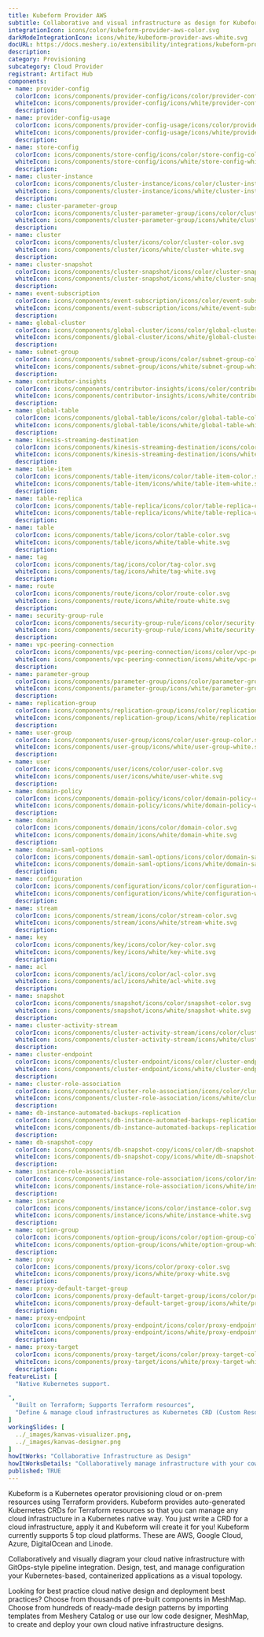 ---
title: Kubeform Provider AWS
subtitle: Collaborative and visual infrastructure as design for Kubeform Provider AWS
integrationIcon: icons/color/kubeform-provider-aws-color.svg
darkModeIntegrationIcon: icons/white/kubeform-provider-aws-white.svg
docURL: https://docs.meshery.io/extensibility/integrations/kubeform-provider-aws
description: 
category: Provisioning
subcategory: Cloud Provider
registrant: Artifact Hub
components: 
- name: provider-config
  colorIcon: icons/components/provider-config/icons/color/provider-config-color.svg
  whiteIcon: icons/components/provider-config/icons/white/provider-config-white.svg
  description: 
- name: provider-config-usage
  colorIcon: icons/components/provider-config-usage/icons/color/provider-config-usage-color.svg
  whiteIcon: icons/components/provider-config-usage/icons/white/provider-config-usage-white.svg
  description: 
- name: store-config
  colorIcon: icons/components/store-config/icons/color/store-config-color.svg
  whiteIcon: icons/components/store-config/icons/white/store-config-white.svg
  description: 
- name: cluster-instance
  colorIcon: icons/components/cluster-instance/icons/color/cluster-instance-color.svg
  whiteIcon: icons/components/cluster-instance/icons/white/cluster-instance-white.svg
  description: 
- name: cluster-parameter-group
  colorIcon: icons/components/cluster-parameter-group/icons/color/cluster-parameter-group-color.svg
  whiteIcon: icons/components/cluster-parameter-group/icons/white/cluster-parameter-group-white.svg
  description: 
- name: cluster
  colorIcon: icons/components/cluster/icons/color/cluster-color.svg
  whiteIcon: icons/components/cluster/icons/white/cluster-white.svg
  description: 
- name: cluster-snapshot
  colorIcon: icons/components/cluster-snapshot/icons/color/cluster-snapshot-color.svg
  whiteIcon: icons/components/cluster-snapshot/icons/white/cluster-snapshot-white.svg
  description: 
- name: event-subscription
  colorIcon: icons/components/event-subscription/icons/color/event-subscription-color.svg
  whiteIcon: icons/components/event-subscription/icons/white/event-subscription-white.svg
  description: 
- name: global-cluster
  colorIcon: icons/components/global-cluster/icons/color/global-cluster-color.svg
  whiteIcon: icons/components/global-cluster/icons/white/global-cluster-white.svg
  description: 
- name: subnet-group
  colorIcon: icons/components/subnet-group/icons/color/subnet-group-color.svg
  whiteIcon: icons/components/subnet-group/icons/white/subnet-group-white.svg
  description: 
- name: contributor-insights
  colorIcon: icons/components/contributor-insights/icons/color/contributor-insights-color.svg
  whiteIcon: icons/components/contributor-insights/icons/white/contributor-insights-white.svg
  description: 
- name: global-table
  colorIcon: icons/components/global-table/icons/color/global-table-color.svg
  whiteIcon: icons/components/global-table/icons/white/global-table-white.svg
  description: 
- name: kinesis-streaming-destination
  colorIcon: icons/components/kinesis-streaming-destination/icons/color/kinesis-streaming-destination-color.svg
  whiteIcon: icons/components/kinesis-streaming-destination/icons/white/kinesis-streaming-destination-white.svg
  description: 
- name: table-item
  colorIcon: icons/components/table-item/icons/color/table-item-color.svg
  whiteIcon: icons/components/table-item/icons/white/table-item-white.svg
  description: 
- name: table-replica
  colorIcon: icons/components/table-replica/icons/color/table-replica-color.svg
  whiteIcon: icons/components/table-replica/icons/white/table-replica-white.svg
  description: 
- name: table
  colorIcon: icons/components/table/icons/color/table-color.svg
  whiteIcon: icons/components/table/icons/white/table-white.svg
  description: 
- name: tag
  colorIcon: icons/components/tag/icons/color/tag-color.svg
  whiteIcon: icons/components/tag/icons/white/tag-white.svg
  description: 
- name: route
  colorIcon: icons/components/route/icons/color/route-color.svg
  whiteIcon: icons/components/route/icons/white/route-white.svg
  description: 
- name: security-group-rule
  colorIcon: icons/components/security-group-rule/icons/color/security-group-rule-color.svg
  whiteIcon: icons/components/security-group-rule/icons/white/security-group-rule-white.svg
  description: 
- name: vpc-peering-connection
  colorIcon: icons/components/vpc-peering-connection/icons/color/vpc-peering-connection-color.svg
  whiteIcon: icons/components/vpc-peering-connection/icons/white/vpc-peering-connection-white.svg
  description: 
- name: parameter-group
  colorIcon: icons/components/parameter-group/icons/color/parameter-group-color.svg
  whiteIcon: icons/components/parameter-group/icons/white/parameter-group-white.svg
  description: 
- name: replication-group
  colorIcon: icons/components/replication-group/icons/color/replication-group-color.svg
  whiteIcon: icons/components/replication-group/icons/white/replication-group-white.svg
  description: 
- name: user-group
  colorIcon: icons/components/user-group/icons/color/user-group-color.svg
  whiteIcon: icons/components/user-group/icons/white/user-group-white.svg
  description: 
- name: user
  colorIcon: icons/components/user/icons/color/user-color.svg
  whiteIcon: icons/components/user/icons/white/user-white.svg
  description: 
- name: domain-policy
  colorIcon: icons/components/domain-policy/icons/color/domain-policy-color.svg
  whiteIcon: icons/components/domain-policy/icons/white/domain-policy-white.svg
  description: 
- name: domain
  colorIcon: icons/components/domain/icons/color/domain-color.svg
  whiteIcon: icons/components/domain/icons/white/domain-white.svg
  description: 
- name: domain-saml-options
  colorIcon: icons/components/domain-saml-options/icons/color/domain-saml-options-color.svg
  whiteIcon: icons/components/domain-saml-options/icons/white/domain-saml-options-white.svg
  description: 
- name: configuration
  colorIcon: icons/components/configuration/icons/color/configuration-color.svg
  whiteIcon: icons/components/configuration/icons/white/configuration-white.svg
  description: 
- name: stream
  colorIcon: icons/components/stream/icons/color/stream-color.svg
  whiteIcon: icons/components/stream/icons/white/stream-white.svg
  description: 
- name: key
  colorIcon: icons/components/key/icons/color/key-color.svg
  whiteIcon: icons/components/key/icons/white/key-white.svg
  description: 
- name: acl
  colorIcon: icons/components/acl/icons/color/acl-color.svg
  whiteIcon: icons/components/acl/icons/white/acl-white.svg
  description: 
- name: snapshot
  colorIcon: icons/components/snapshot/icons/color/snapshot-color.svg
  whiteIcon: icons/components/snapshot/icons/white/snapshot-white.svg
  description: 
- name: cluster-activity-stream
  colorIcon: icons/components/cluster-activity-stream/icons/color/cluster-activity-stream-color.svg
  whiteIcon: icons/components/cluster-activity-stream/icons/white/cluster-activity-stream-white.svg
  description: 
- name: cluster-endpoint
  colorIcon: icons/components/cluster-endpoint/icons/color/cluster-endpoint-color.svg
  whiteIcon: icons/components/cluster-endpoint/icons/white/cluster-endpoint-white.svg
  description: 
- name: cluster-role-association
  colorIcon: icons/components/cluster-role-association/icons/color/cluster-role-association-color.svg
  whiteIcon: icons/components/cluster-role-association/icons/white/cluster-role-association-white.svg
  description: 
- name: db-instance-automated-backups-replication
  colorIcon: icons/components/db-instance-automated-backups-replication/icons/color/db-instance-automated-backups-replication-color.svg
  whiteIcon: icons/components/db-instance-automated-backups-replication/icons/white/db-instance-automated-backups-replication-white.svg
  description: 
- name: db-snapshot-copy
  colorIcon: icons/components/db-snapshot-copy/icons/color/db-snapshot-copy-color.svg
  whiteIcon: icons/components/db-snapshot-copy/icons/white/db-snapshot-copy-white.svg
  description: 
- name: instance-role-association
  colorIcon: icons/components/instance-role-association/icons/color/instance-role-association-color.svg
  whiteIcon: icons/components/instance-role-association/icons/white/instance-role-association-white.svg
  description: 
- name: instance
  colorIcon: icons/components/instance/icons/color/instance-color.svg
  whiteIcon: icons/components/instance/icons/white/instance-white.svg
  description: 
- name: option-group
  colorIcon: icons/components/option-group/icons/color/option-group-color.svg
  whiteIcon: icons/components/option-group/icons/white/option-group-white.svg
  description: 
- name: proxy
  colorIcon: icons/components/proxy/icons/color/proxy-color.svg
  whiteIcon: icons/components/proxy/icons/white/proxy-white.svg
  description: 
- name: proxy-default-target-group
  colorIcon: icons/components/proxy-default-target-group/icons/color/proxy-default-target-group-color.svg
  whiteIcon: icons/components/proxy-default-target-group/icons/white/proxy-default-target-group-white.svg
  description: 
- name: proxy-endpoint
  colorIcon: icons/components/proxy-endpoint/icons/color/proxy-endpoint-color.svg
  whiteIcon: icons/components/proxy-endpoint/icons/white/proxy-endpoint-white.svg
  description: 
- name: proxy-target
  colorIcon: icons/components/proxy-target/icons/color/proxy-target-color.svg
  whiteIcon: icons/components/proxy-target/icons/white/proxy-target-white.svg
  description: 
featureList: [
  "Native Kubernetes support.

",
  "Built on Terraform; Supports Terraform resources",
  "Define & manage cloud infrastructures as Kubernetes CRD (Custom Resource Definition)"
]
workingSlides: [
  ../_images/kanvas-visualizer.png,
  ../_images/kanvas-designer.png
]
howItWorks: "Collaborative Infrastructure as Design"
howItWorksDetails: "Collaboratively manage infrastructure with your coworkers synchronously sharing the same designs."
published: TRUE
---
<p>
Kubeform is a Kubernetes operator provisioning cloud or on-prem resources using Terraform providers. Kubeform provides auto-generated Kubernetes CRDs for Terraform resources so that you can manage any cloud infrastructure in a Kubernetes native way. You just write a CRD for a cloud infrastructure, apply it and Kubeform will create it for you! Kubeform currently supports 5 top cloud platforms. These are AWS, Google Cloud, Azure, DigitalOcean and Linode.
</p>
<p>
    Collaboratively and visually diagram your cloud native infrastructure with GitOps-style pipeline integration. Design, test, and manage configuration your Kubernetes-based, containerized applications as a visual topology.
</p>
<p>
    Looking for best practice cloud native design and deployment best practices? Choose from thousands of pre-built components in MeshMap. Choose from hundreds of ready-made design patterns by importing templates from Meshery Catalog or use our low code designer, MeshMap, to create and deploy your own cloud native infrastructure designs.
</p>